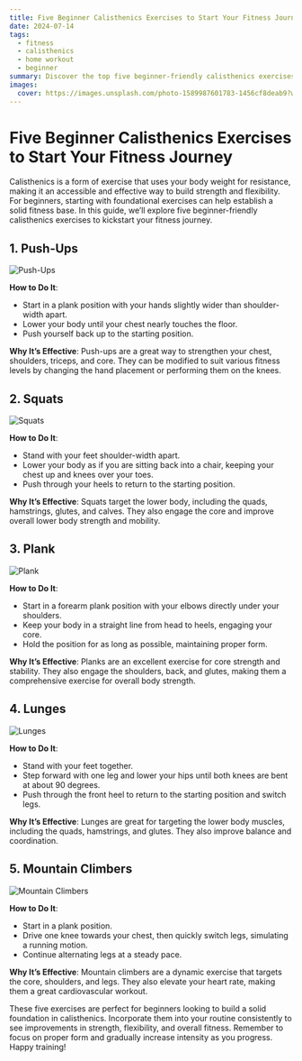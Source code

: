```yaml
---
title: Five Beginner Calisthenics Exercises to Start Your Fitness Journey
date: 2024-07-14
tags:
  - fitness
  - calisthenics
  - home workout
  - beginner
summary: Discover the top five beginner-friendly calisthenics exercises to kickstart your fitness journey and build strength with minimal equipment.
images:
  cover: https://images.unsplash.com/photo-1589987601783-1456cf8deab9?w=900&auto=format&fit=crop&q=60&ixlib=rb-4.0.3&ixid=M3wxMjA3fDB8MHxzZWFyY2h8OHx8Y2FsaXN0aGVuaWNzfGVufDB8fDB8fHx8fDA%3D
---
```


# Five Beginner Calisthenics Exercises to Start Your Fitness Journey

Calisthenics is a form of exercise that uses your body weight for resistance, making it an accessible and effective way to build strength and flexibility. For beginners, starting with foundational exercises can help establish a solid fitness base. In this guide, we’ll explore five beginner-friendly calisthenics exercises to kickstart your fitness journey.

## 1. **Push-Ups**

<div className="relative justify-center items-center h-[350px] mb-4 mt-10 border border-white/30">
  <Image
    src="https://images.unsplash.com/photo-1604352323650-3f305f0e3188?w=900&auto=format&fit=crop&q=60&ixlib=rb-4.0.3&ixid=M3wxMjA3fDB8MHxzZWFyY2h8fHxwdXNoJTIwdXB8ZW58MHx8MHx8fDA%3D"
    alt="Push-Ups"
    className="h-[56] w-full object-cover"
    fill
  />
</div>

**How to Do It**:
- Start in a plank position with your hands slightly wider than shoulder-width apart.
- Lower your body until your chest nearly touches the floor.
- Push yourself back up to the starting position.

**Why It’s Effective**: Push-ups are a great way to strengthen your chest, shoulders, triceps, and core. They can be modified to suit various fitness levels by changing the hand placement or performing them on the knees.

## 2. **Squats**

<div className="relative justify-center items-center h-[350px] mb-4 mt-10 border border-white/30">
  <Image
    src="https://images.unsplash.com/photo-1594737625785-d6f18d8e4aa5?w=900&auto=format&fit=crop&q=60&ixlib=rb-4.0.3&ixid=M3wxMjA3fDB8MHxzZWFyY2h8fHxzcXVhdHN8ZW58MHx8MHx8fDA%3D"
    alt="Squats"
    className="h-[56] w-full object-cover"
    fill
  />
</div>

**How to Do It**:
- Stand with your feet shoulder-width apart.
- Lower your body as if you are sitting back into a chair, keeping your chest up and knees over your toes.
- Push through your heels to return to the starting position.

**Why It’s Effective**: Squats target the lower body, including the quads, hamstrings, glutes, and calves. They also engage the core and improve overall lower body strength and mobility.

## 3. **Plank**

<div className="relative justify-center items-center h-[350px] mb-4 mt-10 border border-white/30">
  <Image
    src="https://images.unsplash.com/photo-1589187158254-71106774f702?w=900&auto=format&fit=crop&q=60&ixlib=rb-4.0.3&ixid=M3wxMjA3fDB8MHxzZWFyY2h8fHxwbGFua3xlbnwwfHwwfHx8fDA%3D"
    alt="Plank"
    className="h-[56] w-full object-cover"
    fill
  />
</div>

**How to Do It**:
- Start in a forearm plank position with your elbows directly under your shoulders.
- Keep your body in a straight line from head to heels, engaging your core.
- Hold the position for as long as possible, maintaining proper form.

**Why It’s Effective**: Planks are an excellent exercise for core strength and stability. They also engage the shoulders, back, and glutes, making them a comprehensive exercise for overall body strength.

## 4. **Lunges**

<div className="relative justify-center items-center h-[350px] mb-4 mt-10 border border-white/30">
  <Image
    src="https://images.unsplash.com/photo-1605296867304-46d5465a13f4?w=900&auto=format&fit=crop&q=60&ixlib=rb-4.0.3&ixid=M3wxMjA3fDB8MHxzZWFyY2h8fHxsdW5nZXN8ZW58MHx8MHx8fDA%3D"
    alt="Lunges"
    className="h-[56] w-full object-cover"
    fill
  />
</div>

**How to Do It**:
- Stand with your feet together.
- Step forward with one leg and lower your hips until both knees are bent at about 90 degrees.
- Push through the front heel to return to the starting position and switch legs.

**Why It’s Effective**: Lunges are great for targeting the lower body muscles, including the quads, hamstrings, and glutes. They also improve balance and coordination.

## 5. **Mountain Climbers**

<div className="relative justify-center items-center h-[350px] mb-4 mt-10 border border-white/30">
  <Image
    src="https://images.unsplash.com/photo-1571019613914-85f342c1f231?w=900&auto=format&fit=crop&q=60&ixlib=rb-4.0.3&ixid=M3wxMjA3fDB8MHxzZWFyY2h8fHxtb3VudGFpbiUyMGNsaW1iZXJzfGVufDB8fDB8fHx8fDA%3D"
    alt="Mountain Climbers"
    className="h-[56] w-full object-cover"
    fill
  />
</div>

**How to Do It**:
- Start in a plank position.
- Drive one knee towards your chest, then quickly switch legs, simulating a running motion.
- Continue alternating legs at a steady pace.

**Why It’s Effective**: Mountain climbers are a dynamic exercise that targets the core, shoulders, and legs. They also elevate your heart rate, making them a great cardiovascular workout.

These five exercises are perfect for beginners looking to build a solid foundation in calisthenics. Incorporate them into your routine consistently to see improvements in strength, flexibility, and overall fitness. Remember to focus on proper form and gradually increase intensity as you progress. Happy training!